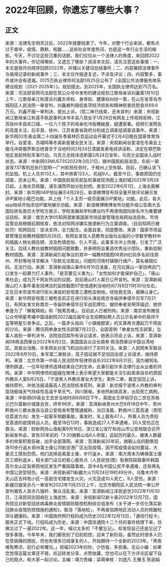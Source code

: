 # 2022年回顾，你遗忘了哪些大事？
## 正文
来源：法律先生明天过后，2022年就要结束了。今年，对整个行业来说，都有点过于艰辛。疫情、静默、核酸……这些社会年度热词，也是这一年行业生活的缩影。今天，不讨论这些沉重的话题，我们仅仅从一个法律人的角度，来回顾2022年的大事件。你记得哪些，又遗忘了哪些？阅读本文前，请先注意这些事情：一、本文是按月份顺序回顾2022年，并辅以关键词总结事件；二、内容兼顾法律事件与值得记录的新闻事件；三、本文仅作报道复述，不涉及评议；四、内容繁多，事件或许会有遗漏。0175万执业律师司法部1月25日公布了《全国公共法律服务体系建设规划（2021-2025年）》。规划提出，到2025年，全国执业律师达到75万名。来源：司法部官网司法部在其公众号中发布的建设规划江歌母亲诉刘鑫案1月10日上午，江歌母亲江秋莲诉刘鑫生命权、身体权、健康权纠纷一案，在山东省青岛市城阳区人民法院一审宣判，刘鑫被判赔偿各项经济损失和精神损害抚慰金共69.6万元。刘鑫不服一审判决，提出上诉。（现二审已结束，还未宣判）来源：央视新闻江歌母亲江秋莲手执民事判决书丰县八孩女子1月28日有网友上传视频反映，江苏徐州丰县欢口镇，一位八个孩子的母亲吃冷饭睡破屋，疑遭家暴。视频引发网友的高度关注，后丰县、徐州、江苏省委省政府分别成立调查组调查该事件。来源：新华网02冬奥会第二十四届冬季奥林匹克运动会开幕式于2月4日晚在国家体育场举行。谷爱凌、苏翊鸣等冬奥新星被全民关注。来源：央视新闻谷爱凌在冬奥会上俄乌冲突俄罗斯总统普京于当地时间2月24日清晨发表电视讲话称，决定在顿巴斯地区发起特别军事行动。乌克兰总统泽连斯基2月24日宣布，乌克兰全国进入战时状态。来源：中新网03MU57352022年3月21日，据中国民航局消息，东航一架波音737客机在执行昆明—广州航班任务时，于梧州上空失联。目前，已确认该飞机坠毁。机上人员共132人，其中旅客123人、机组9人。截至今日，事故原因仍在调查，还未公布。来源：中国民航局东航坠机事故现场图上海封城2022年3月28日起，上海全员核酸，浦东浦西开始分批封控。直至2022年6月1日，上海全面解封。来源：新华网04IP地址展示4月28日，新浪微博宣布将全量开放评论展示发评IP属地小尾巴功能，并上线「个人主页一级页面展示IP属地」功能。此后，各大app陆续开始添加IP属地展示功能。来源：新浪微博微博发布功能升级公告南大去国际排名南京大学校方表示，学校发展和学科建设均不再使用国际排名作为重要建设目标。来源：南京大学05知网垄断案国家市场监督管理总局网站消息称，市场监管总局根据前期核查，依法对知网涉嫌实施垄断行为立案调查。（目前知网已被处罚）知网回应：坚决支持，全力配合。全面自查，彻底整改。来源：国家市场监督管理总局教材插图5月26日，有网友发现人民教育出版社出版的小学数学教材中的插画人物长相丑陋、涉及色情低俗、引人不适。此事多次冲上热搜，引发了广泛关注。后续人教社就教材插图问题致歉，并表明将会重选优秀设计团队，重新绘制教材插图。来源：澎湃新闻引起争议的其中一幅教材插图06郑州红码多名前往郑州、开封等地寻求解决「存款无法取出」问题的河南村镇银行储户，莫名被赋红码，无法行动。来源：澎湃新闻唐山事件6月10日凌晨，在河北唐山一家烧烤店门口发生一起暴力打人事件。「是否要见义勇为」、「女性如何才能保护自己」、「唐山黑社会」成为万千网友热议的议题。目前唐山打人案已公开宣判。来源：澎湃新闻唐山打人事件事发烧烤店的监控截图07安倍遇刺当地时间7月8日11时30分左右，正在日本奈良市进行街头演说的安倍晋三遭枪击倒地。经抢救无效，被确认身亡。来源：新华网安倍晋三被枪击前正在进行街头演说南京寺庙供奉侵华日军7月21日，有网友发文称南京一寺庙供奉侵华日军战犯牌位。据供奉者吴啊萍描述，她供奉是为了「解冤释结」和「脱离苦难」，目前此人已被刑拘。来源：南京发布微信公众号明星考编中国话剧院2022届应届毕业生招聘拟聘人员公示名单中的易烊千玺等明星引发争议。之后，一篇矛头指向「小镇做题家」的文章再次激起万千网友的讨论。来源：腾讯网单身女性冻卵案7月22日，全国首例「单身女性冻卵案」当事人收到一审判决书，法院驳回其所有诉讼请求，她表示将会上诉。来源：澎湃新闻08佩洛西窜台2022年8月2日，美国国会众议长南希·佩洛西窜访中国台湾地区。其抵台当晚，许多网友对其飞机动向进行了实时关注。来源：人民网朱军胜诉2022年8月10日，朱军案二审胜诉，弦子因证据不足驳回全部上诉请求，维持原判。来源：北京市第一中级人民法院年轻律师自杀2022年8月31日，因为被知名律所辞退，一位年轻律师选择结束自己的生命。此事引起许多法律行业从业者的共鸣。来源：中华网律师的姐姐在微博上表示希望大家都能关注引起弟弟自杀的原因外教杀人案8月25日，「宁波黑人外教杀害女大学生」案件二审，裁定驳回上诉，维持原判，并依法报请最高人民法院核准死刑。来源：新京报宁波黑人外教的审判现场极端天气持续性高温干旱天气，四川限电，多地热射病高发，出现死亡病例。来源：中新网09英女王去世当地时间9月8日下午，英国女王伊丽莎白二世在苏格兰巴尔莫勒尔城堡去世，终年96岁。来源：澎湃新闻贵州大巴9月18日中午，贵州黔南州三都水族自治县公安局发布警情通报称，当日凌晨，黔南州三荔高速（贵阳往荔波方向）发生一起客车侧翻事故。事发时，车上载有47人，所乘人员为贵阳至荔波的疫情转运人员。截至18日12时，事故造成27人不幸遇难，20人受伤正在救治。来源：财新网舟山渔船案9月16日，浙江省公安厅和舟山市公安局联合召开新闻发布会，宣告35年前的「3·20摘箬山岛6人命案」这起历时最久、被害人数最多的命案积案告破，凶手全部落网。来源：澎湃新闻35年前，摘箬山岛的勘察现场10步行返乡郑州富士康公司航空港厂区出现疫情，因不知疫情会如何蔓延，大量员工感到恐慌。他们选择逃离富士康，步行返乡。来源：南方周末为确保富士康员工顺利返乡，相关部门设立的爱心服务点（人民视觉/图）梨泰院踩踏事件韩国首尔龙山区梨泰院地区发生严重踩踏事故。其中4名中国公民不幸遇难，还有两名中国公民受轻伤。来源：央视新闻11新疆大火11月24日19时49分许，乌鲁木齐市天山区吉祥苑小区一高层住宅楼发生火灾。火灾造成10人死亡，9人受伤。来源：新疆日报吴亦凡一审宣判2022年11月25日上午，北京市朝阳区人民法院一审公开宣判被告人吴亦凡强奸、聚众淫乱案。来源：澎湃新闻江泽民逝世2022年11月30日，江泽民同志因病在上海逝世。来源：央视新闻12新十条2022年12月7日，国务院应对新型冠状病毒肺炎疫情联防联控机制综合组发布《关于进一步优化落实新冠肺炎疫情防控措施的通知》。取消「落地检」，不再查验跨地区流动人员的核酸检测与健康码。来源：中国政府网行程码成为历史2022年12月13日，「通信行程卡」服务正式下线。行程码成为历史。来源：中国信通院十二个月的事件梳理下来，仿佛又过了一遍2022年。这一年，喊过太多的「不要忘记」，却发现自己还是忘记了很多事情。今年年末，我们都告别了旧的防控，迎来了新阶段。虽然此时很多人仍在受病痛的困扰，但也有很多已经康复的人，开始期待一个全新的2023年。「黑夜难免寒凉，前行必有曙光。」祝福2023年的你，少彷徨，多安康。无讼小编：如果您觉得这篇文章还不错，欢迎转发分享、点赞收藏，您也可以在下方评论区留下自己的观点，和大家一起讨论。主编：靖力责编：梁萌审核：刘逸凡 王雅玉 陈丽娟